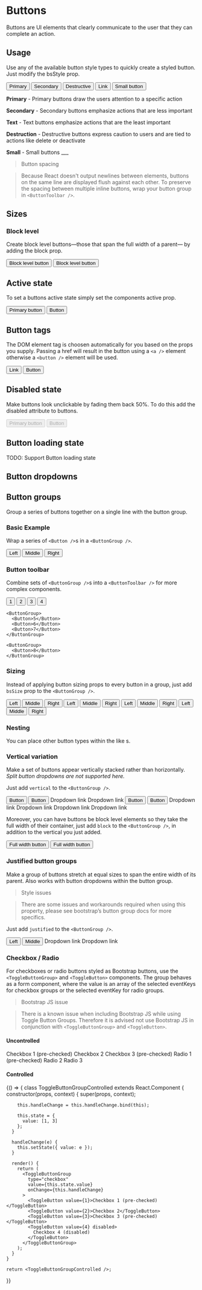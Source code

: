 
<!-- TODO: move this to a better place. Not sure yet!! -->
<!-- Unused Button Styles
  <Button bsStyle="success">Success</Button>
  <Button bsStyle="info">Info</Button>
  <Button bsStyle="warning">Warning</Button>
-->
<PlayGroundCustomProps />

# Buttons

Buttons are UI elements that clearly communicate to the user that they can complete an action.

## Usage

Use any of the available button style types to quickly create a styled button. Just modify the bsStyle prop.

<Playground>
  <ButtonToolbar>
    <Button bsStyle="primary">Primary</Button>
    <Button>Secondary</Button>
    <Button bsStyle="danger">Destructive</Button>
    <Button bsStyle="link">Link</Button>
    <Button bsStyle="primary" bsSize="small">Small button</Button>
  </ButtonToolbar>
</Playground>

**Primary** - Primary buttons draw the users attention to a specific action

**Secondary** - Secondary buttons emphasize actions that are less important

**Text** - Text buttons emphasize actions that are the least important

**Destruction** - Destructive buttons express caution to users and are tied to actions like delete or deactivate

**Small** - Small buttons ___


> Button spacing

> Because React doesn't output newlines between elements, buttons on the same line are displayed flush against each other. To preserve the spacing between multiple inline buttons, wrap your button group in `<ButtonToolbar />`.

## Sizes


### Block level

Create block level buttons—those that span the full width of a parent— by adding the block prop.

<Playground>
  <Button bsStyle="primary" bsSize="large" block>
    Block level button
  </Button>
  <Button bsSize="large" block>
    Block level button
  </Button>
</Playground>

## Active state

To set a buttons active state simply set the components active prop.

<Playground>
  <ButtonToolbar>
    <Button bsStyle="primary" bsSize="large" active>
      Primary button
    </Button>
    <Button bsSize="large" active>
      Button
    </Button>
  </ButtonToolbar>
</Playground>

## Button tags

The DOM element tag is choosen automatically for you based on the props you supply. Passing a href will result in the button using a `<a />` element otherwise a `<button />` element will be used.

<Playground>
  <ButtonToolbar>
    <Button href="#">Link</Button>
    <Button>Button</Button>
  </ButtonToolbar>
</Playground>

## Disabled state

Make buttons look unclickable by fading them back 50%. To do this add the disabled attribute to buttons.

<Playground>
  <ButtonToolbar>
    <Button bsStyle="primary" bsSize="large" disabled>
      Primary button
    </Button>
    <Button bsSize="large" disabled>
      Button
    </Button>
  </ButtonToolbar>
</Playground>

## Button loading state
TODO: Support Button loading state

## Button dropdowns

## Button groups

Group a series of buttons together on a single line with the button group.

### Basic Example

Wrap a series of `<Button />`s in a `<ButtonGroup />`.

<Playground>
  <ButtonGroup>
    <Button>Left</Button>
    <Button>Middle</Button>
    <Button>Right</Button>
  </ButtonGroup>
</Playground>

### Button toolbar

Combine sets of `<ButtonGroup />`s into a `<ButtonToolbar />` for more complex components.

<Playground>
  <ButtonToolbar>
    <ButtonGroup>
      <Button>1</Button>
      <Button>2</Button>
      <Button>3</Button>
      <Button>4</Button>
    </ButtonGroup>

    <ButtonGroup>
      <Button>5</Button>
      <Button>6</Button>
      <Button>7</Button>
    </ButtonGroup>

    <ButtonGroup>
      <Button>8</Button>
    </ButtonGroup>
  </ButtonToolbar>
</Playground>

### Sizing

Instead of applying button sizing props to every button in a group, just add `bsSize` prop to the `<ButtonGroup />`.

<Playground>
  <ButtonToolbar>
    <ButtonGroup bsSize="large">
      <Button>Left</Button>
      <Button>Middle</Button>
      <Button>Right</Button>
    </ButtonGroup>
  </ButtonToolbar>

  <ButtonToolbar>
    <ButtonGroup>
      <Button>Left</Button>
      <Button>Middle</Button>
      <Button>Right</Button>
    </ButtonGroup>
  </ButtonToolbar>

  <ButtonToolbar>
    <ButtonGroup bsSize="small">
      <Button>Left</Button>
      <Button>Middle</Button>
      <Button>Right</Button>
    </ButtonGroup>
  </ButtonToolbar>

  <ButtonToolbar>
    <ButtonGroup bsSize="xsmall">
      <Button>Left</Button>
      <Button>Middle</Button>
      <Button>Right</Button>
    </ButtonGroup>
  </ButtonToolbar>
</Playground>


### Nesting

You can place other button types within the <ButtonGroup /> like <DropdownButton />s.


### Vertical variation

Make a set of buttons appear vertically stacked rather than horizontally. *Split button dropdowns are not supported here.*

Just add `vertical` to the `<ButtonGroup />`.

<Playground>
  <ButtonGroup vertical>
    <Button>Button</Button>
    <Button>Button</Button>
    <DropdownButton title="Dropdown" id="bg-vertical-dropdown-1">
      <MenuItem eventKey="1">Dropdown link</MenuItem>
      <MenuItem eventKey="2">Dropdown link</MenuItem>
    </DropdownButton>
    <Button>Button</Button>
    <Button>Button</Button>
    <DropdownButton title="Dropdown" id="bg-vertical-dropdown-2">
      <MenuItem eventKey="1">Dropdown link</MenuItem>
      <MenuItem eventKey="2">Dropdown link</MenuItem>
    </DropdownButton>
    <DropdownButton title="Dropdown" id="bg-vertical-dropdown-3">
      <MenuItem eventKey="1">Dropdown link</MenuItem>
      <MenuItem eventKey="2">Dropdown link</MenuItem>
    </DropdownButton>
  </ButtonGroup>
</Playground>

Moreover, you can have buttons be block level elements so they take the full width of their container, just add `block` to the `<ButtonGroup />`, in addition to the vertical you just added.

<Playground>
  <ButtonGroup vertical block>
    <Button>Full width button</Button>
    <Button>Full width button</Button>
  </ButtonGroup>
</Playground>

### Justified button groups

Make a group of buttons stretch at equal sizes to span the entire width of its parent. Also works with button dropdowns within the button group.

> Style issues

> There are some issues and workarounds required when using this property, please see bootstrap’s button group docs for more specifics.

Just add `justified` to the `<ButtonGroup />`.

<Playground>
  <ButtonGroup justified>
    <Button href="#">Left</Button>
    <Button href="#">Middle</Button>
    <DropdownButton title="Dropdown" id="bg-justified-dropdown">
      <MenuItem eventKey="1">Dropdown link</MenuItem>
      <MenuItem eventKey="2">Dropdown link</MenuItem>
    </DropdownButton>
  </ButtonGroup>
</Playground>

### Checkbox / Radio

For checkboxes or radio buttons styled as Bootstrap buttons, use the `<ToggleButtonGroup>` and `<ToggleButton>` components. The group behaves as a form component, where the value is an array of the selected eventKeys for checkbox groups or the selected eventKey for radio groups.

> Bootstrap JS issue

> There is a known issue when including Bootstrap JS while using Toggle Button Groups. Therefore it is advised not use Bootstrap JS in conjunction with `<ToggleButtonGroup>` and `<ToggleButton>`.

#### Uncontrolled

<Playground>
  <ButtonToolbar>
    <ToggleButtonGroup type="checkbox" defaultValue={[1, 3]}>
      <ToggleButton value={1}>Checkbox 1 (pre-checked)</ToggleButton>
      <ToggleButton value={2}>Checkbox 2</ToggleButton>
      <ToggleButton value={3}>Checkbox 3 (pre-checked)</ToggleButton>
    </ToggleButtonGroup>
  </ButtonToolbar>

  <ButtonToolbar>
    <ToggleButtonGroup type="radio" name="options" defaultValue={1}>
      <ToggleButton value={1}>Radio 1 (pre-checked)</ToggleButton>
      <ToggleButton value={2}>Radio 2</ToggleButton>
      <ToggleButton value={3}>Radio 3</ToggleButton>
    </ToggleButtonGroup>
  </ButtonToolbar>
</Playground>

#### Controlled

<Playground>
  {() => {
    class ToggleButtonGroupControlled extends React.Component {
      constructor(props, context) {
        super(props, context);

        this.handleChange = this.handleChange.bind(this);

        this.state = {
          value: [1, 3]
        };
      }

      handleChange(e) {
        this.setState({ value: e });
      }

      render() {
        return (
          <ToggleButtonGroup
            type="checkbox"
            value={this.state.value}
            onChange={this.handleChange}
          >
            <ToggleButton value={1}>Checkbox 1 (pre-checked)</ToggleButton>
            <ToggleButton value={2}>Checkbox 2</ToggleButton>
            <ToggleButton value={3}>Checkbox 3 (pre-checked)</ToggleButton>
            <ToggleButton value={4} disabled>
              Checkbox 4 (disabled)
            </ToggleButton>
          </ToggleButtonGroup>
        );
      }
    }

    return <ToggleButtonGroupControlled />;
  }}
</Playground>

<!-- ## Button loading state
TODO: Support Button loading state -->
